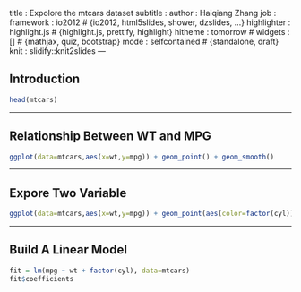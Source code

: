 title       : Expolore the mtcars dataset
subtitle    : 
author      : Haiqiang Zhang
job         : 
framework   : io2012        # {io2012, html5slides, shower, dzslides, ...}
highlighter : highlight.js  # {highlight.js, prettify, highlight}
hitheme     : tomorrow      # 
widgets     : []            # {mathjax, quiz, bootstrap}
mode        : selfcontained # {standalone, draft}
knit        : slidify::knit2slides
---

## Introduction
```r
head(mtcars)
```

--- 

## Relationship Between WT and MPG
```r
ggplot(data=mtcars,aes(x=wt,y=mpg)) + geom_point() + geom_smooth()
```

--- 

## Expore Two Variable
```r
ggplot(data=mtcars,aes(x=wt,y=mpg)) + geom_point(aes(color=factor(cyl))) + geom_smooth()
```

--- 

## Build A Linear Model
```r
fit = lm(mpg ~ wt + factor(cyl), data=mtcars)
fit$coefficients
```


